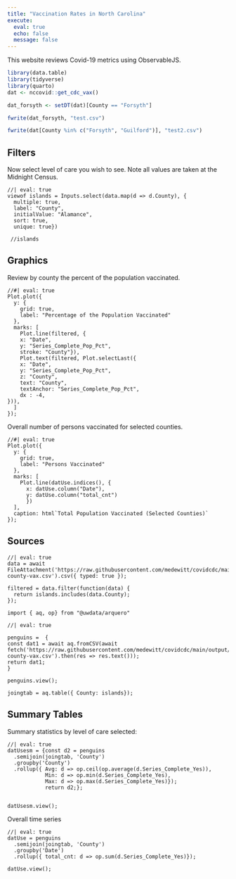 ```yaml
---
title: "Vaccination Rates in North Carolina"
execute:
  eval: true
  echo: false
  message: false
---
```


This website reviews Covid-19 metrics using ObservableJS.

```r
library(data.table)
library(tidyverse)
library(quarto)
dat <- nccovid::get_cdc_vax()

dat_forsyth <- setDT(dat)[County == "Forsyth"]

fwrite(dat_forsyth, "test.csv")

fwrite(dat[County %in% c("Forsyth", "Guilford")], "test2.csv")
```

## Filters

Now select level of care you wish to see. Note all values are taken at the Midnight Census.

```ojs
//| eval: true
viewof islands = Inputs.select(data.map(d => d.County), {
  multiple: true, 
  label: "County", 
  initialValue: "Alamance",
  sort: true, 
  unique: true})
  
 //islands
```

## Graphics

Review by county the percent of the population vaccinated.

```ojs
//#| eval: true
Plot.plot({
  y: {
    grid: true,
    label: "Percentage of the Population Vaccinated"
  },
  marks: [
    Plot.line(filtered, {
    x: "Date", 
    y: "Series_Complete_Pop_Pct", 
    stroke: "County"}),
    Plot.text(filtered, Plot.selectLast({
    x: "Date",
    y: "Series_Complete_Pop_Pct",
    z: "County",
    text: "County",
    textAnchor: "Series_Complete_Pop_Pct",
    dx : -4,
})),
  ]
});
```

Overall number of persons vaccinated for selected counties.

```ojs
//#| eval: true
Plot.plot({
  y: {
    grid: true,
    label: "Persons Vaccinated"
  },
  marks: [
    Plot.line(datUse.indices(), {
      x: datUse.column("Date"), 
      y: datUse.column("total_cnt")
      })
  ],
  caption: html`Total Population Vaccinated (Selected Counties)`
});
```

## Sources

```ojs
//| eval: true
data = await FileAttachment('https://raw.githubusercontent.com/medewitt/covidcdc/main/output/nc-county-vax.csv').csv({ typed: true });
```

```ojs
filtered = data.filter(function(data) {
  return islands.includes(data.County);
});
```

```ojs
import { aq, op} from "@uwdata/arquero"

```

```ojs
//| eval: true

penguins =  {
const dat1 = await aq.fromCSV(await fetch('https://raw.githubusercontent.com/medewitt/covidcdc/main/output/nc-county-vax.csv').then(res => res.text()));
return dat1;
}

```

```ojs
penguins.view();

```

```ojs

joingtab = aq.table({ County: islands});
```

## Summary Tables

Summary statistics by level of care selected:

```ojs
//| eval: true
datUsesm = {const d2 = penguins
  .semijoin(joingtab, 'County')
  .groupby('County')
  .rollup({ Avg: d => op.ceil(op.average(d.Series_Complete_Yes)),
            Min: d => op.min(d.Series_Complete_Yes),
            Max: d => op.max(d.Series_Complete_Yes)});
            return d2;};
  
```

```ojs
datUsesm.view();
```

Overall time series

```ojs
//| eval: true
datUse = penguins
  .semijoin(joingtab, 'County')
  .groupby('Date')
  .rollup({ total_cnt: d => op.sum(d.Series_Complete_Yes)});

```

```ojs

datUse.view();

```
